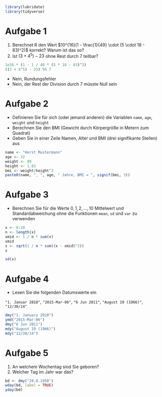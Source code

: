 
```.r
library(lubridate)
library(tidyverse)
```

# Aufgabe 1

1.  Berechnet R den Wert $10^{16}(1 - \frac{1}{49} \cdot (5 \cdot 18 - 83)^2)$ korrekt? Warum ist das so?
2.  Ist $(3 + 4^5) - 23$ ohne Rest durch 7 teilbar?

```.r
1e16 * (1 - 1 / 49 * (5 * 18 - 83)^2)
((3 + 4^5) - 23) %% 7
```

-   Nein, Rundungsfehler
-   Nein, der Rest der Division durch 7 müsste Null sein

# Aufgabe 2

-   Definieren Sie für sich (oder jemand anderen) die Variablen `name`, `age`, `weight` und `height`
-   Berechnen Sie den BMI (Gewicht durch Körpergröße in Metern zum Quadrat)
-   Geben Sie in einer Zeile Namen, Alter und BMI (drei signifikante Stellen) aus

```.r
name <- "Horst Mustermann"
age <- 32
weight <- 89
height <- 1.83
bmi <- weight/height^2 
paste0(name, ", ", age, " Jahre, BMI = ", signif(bmi, 3))
```

# Aufgabe 3

-   Berechnen Sie für die Werte $0, 1, 2, \dots, 10$ Mittelwert und Standardabweichung ohne die Funktionen `mean`, `sd` und `var` zu verwenden

```.r
x <- 0:10
n <- length(x)
xmid <- 1 / n * sum(x)
xmid
s <- sqrt(1 / n * sum((x - xmid)^2))
s

sd(x)
```

# Aufgabe 4

-   Lesen Sie die folgenden Datumswerte ein

`"1. Januar 2010"`, `"2015-Mar-06"`, `"6 Jun 2011"`, `"August 19 (1966)"`, `"12/30/14"`

```.r
dmy("1. January 2010")
ymd("2015-Mar-06")
dmy("6 Jun 2011")
mdy("August 19 (1966)")
mdy("12/30/14") 
```

# Aufgabe 5

1.  An welchem Wochentag sind Sie geboren?
2.  Welcher Tag im Jahr war das?

```.r
bd <- dmy("29.8.1958")
wday(bd, label = TRUE)
yday(bd)
```
